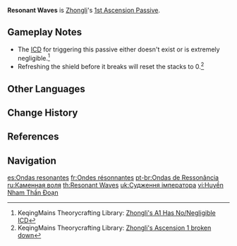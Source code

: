 {{Talent Infobox
|image         = Talent Resonant Waves.png
|character     = Zhongli
|type          = 1st Ascension Passive
|info          = When the [[Dominus Lapidis|Jade Shield]] takes DMG, it will Fortify:<ul><li>Fortified characters have 5% increased Shield Strength.</li></ul>Can stack up to 5 times, and lasts until the Jade Shield disappears.
|utility1      = Shield Improvement
}}
'''Resonant Waves''' is [[Zhongli]]'s [[1st Ascension Passive]].

==Gameplay Notes==
* The [[Internal Cooldown|ICD]] for triggering this passive either doesn't exist or is extremely negligible.<ref name="A1 ICD">KeqingMains Theorycrafting Library: [https://library.keqingmains.com/evidence/characters/geo/zhongli#zhongli-a1-has-no-negligible-icd Zhongli's A1 Has No/Negligible ICD]</ref>
* Refreshing the shield before it breaks will reset the stacks to 0.<ref name="A1 Broken Down">KeqingMains Theorycrafting Library: [https://library.keqingmains.com/evidence/characters/geo/zhongli#zhongli-a1-has-no-negligible-icd Zhongli's Ascension 1 broken down]</ref>

==Other Languages==
{{Other Languages
|en      = Resonant Waves
|zhs     = 悬岩宸断
|zhs_rm  = Xuányán Chénduàn
|zht     = 懸岩宸斷
|zht_rm  = Xuányán Chénduàn
|zh_tl   = Precipice - The Emperor's Judgment
|zh_note = Perhaps {{zh|s=悬岩|t=懸岩|tl=precipice}} modifies both {{zh|宸||imperial}} and {{zh|s=断|t=斷|tl=to judge,}} indicating that Zhongli is the emperor of precipice (God of Geo) and he is solid as a rock.
|ja      = 岩の宸断
|ja_rm   = Iwa no Shindan<ref>YouTube: [https://youtu.be/UkJ07HvWVhE {{ja|チュートリアル動画　鍾離「贅沢な食饌」（ナレーション 津田健次郎ver.）}}]</ref>
|ja_tl   = The Emperor's Judgment of Rock
|ko      = 낭떠러지의 재결
|ko_rm   = Nangtteoreoji-ui Jaegyeol
|ko_tl   = Decision of Cliff
|es      = Ondas resonantes
|es_tl   = Resonant Waves
|fr      = Ondes résonnantes
|fr_tl   = Resonant Waves
|ru      = Каменная воля
|ru_tl   = Stony Will
|th      = Resonant Waves
|vi      = {{tt|Huyền Nham Thần Đoạn|懸岩宸斷}}
|vi_tl   = Precipice - The Emperor's Judgment{{Sino|vi}}
|de      = Wellenartige Ausbreitung
|de_tl   = Wavelike Expansion
|id      = Resonant Waves
|pt      = Ondas de Ressonância
|pt_tl   = Waves of Resonance
|tr      = Yankılanan Dalgalar
|tr_tl   = 
|it      = Onde risonanti
|it_tl   = Resonating Waves
}}

==Change History==
{{Change History|1.1}}

==References==
{{Reflist}}

==Navigation==
{{Talent Navbox|Zhongli}}

[[es:Ondas resonantes]]
[[fr:Ondes résonnantes]]
[[pt-br:Ondas de Ressonância]]
[[ru:Каменная воля]]
[[th:Resonant Waves]]
[[uk:Судження імператора]]
[[vi:Huyền Nham Thần Đoạn]]